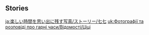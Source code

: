 {{EventTabs}}
==Stories==
{{TPRGT_Story
|character          = Qiqi
|time               = 2022-03-03
|zh                 =
;今天是七七的生日哦，我们快去为她庆祝吧！
:'''派蒙：'''七七，好久不见，还记得我们吗？
:'''七七：'''记得。是…旅行者和派蒙。
:'''旅行者：'''我们给你带了椰奶哦。
:'''七七：'''啊…凉凉的，喜欢。谢谢你，派蒙。
:'''派蒙：'''我才是派蒙啦！
:'''派蒙：'''不过，七七好像很开心的样子，太好了~
|dialogue_review_zh = 啊…凉凉的，喜欢。谢谢你，派蒙。
|en                 =
;Today is [[Qiqi]]'s birthday, let's go and celebrate with her!
:'''Paimon:''' Qiqi, we haven't seen you in a while! Do you still remember us?
:'''Qiqi:''' Yes... Traveler and Paimon.
:'''Traveler:''' We brought coconut milk for you.
:'''Qiqi:''' Ah... nice and cold. I like it. Thank you, Paimon.
:'''Paimon:''' Wait, I'm Paimon!
:'''Paimon:''' But Qiqi looks like she's happy. Isn't that nice?
|dialogue_review_en = Ah... nice and cold. I like it. Thank you, Paimon.
}}
{{TPRGT_Story
|character          = Qiqi
|time               = 2023-03-03
|zh                 =
;今天是七七的生日哦，我们快去为她庆祝吧！
:'''派蒙：'''绝云间的路也太难走啦，上上下下的我都累了。
:'''旅行者：'''派蒙飞着也会累呀？休息一下吧，七七？
:'''七七：'''七七…不会累。七七…
:（七七翻了翻笔记。）
:'''七七：'''还有…好多药材没有采…
:'''派蒙：'''那我们去旁边休息一下，七七加油啦&mdash;&mdash;
:'''派蒙：'''欸？七七？爬上去太高啦，我们去采别的！
:'''七七：'''…七七…采药…
:（她似乎没听到，只是闷头一个劲继续往上爬。）
:'''旅行者：'''完全听不到了呢。之前白术先生似乎说过，如果七七被敕令卡住的话，要从背后抱住他，然后&mdash;&mdash;
:'''派蒙：'''然后？啊，我想起来了！可是，这怎么说的出口…很难为情&mdash;&mdash;
:'''派蒙：'''啊七七小心，要摔下来了！
:'''旅行者：'''解除敕令要紧，加油派蒙！
:'''派蒙：'''嗯…那个…等等…
:（派蒙追上去，一把抱住了七七。）
:'''派蒙：'''我…最·喜·欢·你·了！
|dialogue_review_zh = 「敕令解除！」
|en                 =
;Today is [[Qiqi]]'s birthday, let's go and celebrate with her!
:'''Paimon:''' The roads in Jueyun Karst are so hard to traverse. Paimon's exhausted from going up and down all day.
:'''Traveler:''' How do you get tired while you're flying, Paimon? Do you want to stop and rest for a bit, Qiqi?
:'''Qiqi:''' Qiqi... isn't tired. Qiqi...
:(Qiqi flips through her notes.)
:'''Qiqi:''' Still has many herbs... to collect...
:'''Paimon:''' Then we'll find a spot to rest for a while. Good luck, Qiqi&mdash;
:'''Paimon:''' Huh? Qiqi? That's way too high! Let's go pick something else!
:'''Qiqi:''' ...Qiqi's... gathering herbs...
:(Qiqi doesn't seem to have heard Paimon. She continues climbing persistently.)
:'''Traveler:''' She can't hear us at all. Mr. [[Baizhu]] once said that if Qiqi gets stuck on her orders, you need to hug her from behind, and then&mdash;
:'''Paimon:''' And then? Oh, Paimon remembers! But... how do you say this out loud... This is so embarassing&mdash;
:'''Paimon:''' Ah! Careful, Qiqi! You're going to fall!
:'''Traveler:''' We need to get rid of Qiqi's orders now! Good luck, Paimon!
:'''Paimon:''' Umm... Okay... Hold on...
:(Paimon catches up to Qiqi and hugs her tightly.)
:'''Paimon:''' Paimon... Likes. You. The. Most!
|dialogue_review_en = "Orders released!"

}}
<noinclude>
[[ja:楽しい時間を思い出に残す写真/ストーリー/七七]]
[[uk:Фотографії та розповіді про гарні часи/Відомості/Ціці]]
</noinclude>